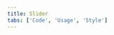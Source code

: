 ```yaml
---
title: Slider
tabs: ['Code', 'Usage', 'Style']
---
```


<ComponentCode
    name="Slider"
    component="slider" 
    variation="slider"
    experimental
    hasReactVersion
    >
</ComponentCode>
<ComponentDocs component="slider" experimental></ComponentDocs>

